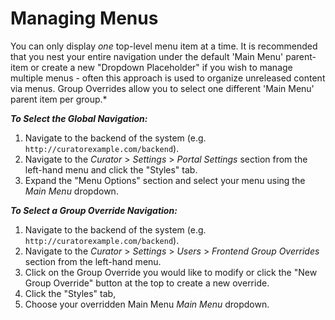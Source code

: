 # Managing Menus

You can only display *one* top-level menu item at a time. It is recommended that you nest your entire navigation under the
default 'Main Menu' parent-item or create a new "Dropdown Placeholder" if you wish to manage multiple menus - often this
approach is used to organize unreleased content via menus. Group Overrides allow you to select one different 'Main Menu'
parent item per group.*

***To Select the Global Navigation:***

1. Navigate to the backend of the system (e.g. `http://curatorexample.com/backend`).
2. Navigate to the *Curator* > *Settings* > *Portal Settings* section from the left-hand menu and click the "Styles" tab.
3. Expand the "Menu Options" section and select your menu using the *Main Menu* dropdown.

***To Select a Group Override  Navigation:***

1. Navigate to the backend of the system (e.g. `http://curatorexample.com/backend`).
2. Navigate to the *Curator* > *Settings* > *Users* > *Frontend Group Overrides* section from the left-hand menu.
3. Click on the Group Override you would like to modify or click the "New Group Override" button at the top to create a
new override.
4. Click the "Styles" tab,
5. Choose your overridden Main Menu *Main Menu* dropdown.
